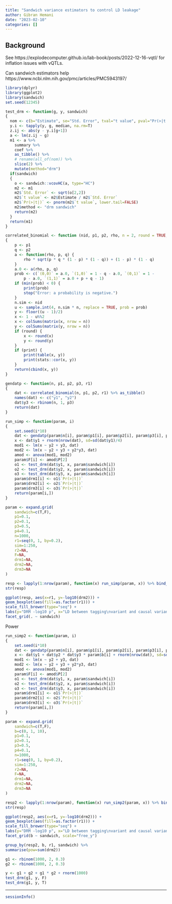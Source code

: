 ```yaml
---
title: "Sandwich variance estimators to control LD leakage"
author: Gibran Hemani
date: "2023-02-10"
categories: []
---
```


## Background

See https://explodecomputer.github.io/lab-book/posts/2022-12-16-vqtl/ for inflation issues with vQTLs.

Can sandwich estimators help https://www.ncbi.nlm.nih.gov/pmc/articles/PMC5943197/

```r
library(dplyr)
library(ggplot2)
library(sandwich)
set.seed(12345)

test_drm <- function(g, y, sandwich)
{
  nom <- c(b="Estimate", se="Std. Error", tval="t value", pval="Pr(>|t|)")
  y.i <- tapply(y, g, median, na.rm=T)
  z.ij <- abs(y - y.i[g+1])
  a <- lm(z.ij ~ g)
  m1 <- a %>%
    summary %>%
    coef %>%
    as_tibble() %>%
    # rename(all_of(nom)) %>%
    slice(2) %>%
    mutate(method="drm")
  if(sandwich)
  {
    o <- sandwich::vcovHC(a, type="HC")
    m2 <- m1
    m2$`Std. Error` <- sqrt(o[2,2])
    m2$`t value` <- m2$Estimate / m2$`Std. Error`
    m2$`Pr(>|t|)` <- pnorm(m2$`t value`, lower.tail=FALSE)
    m2$method <- "drm sandwich"
    return(m2)
  }
  return(m1)
}

correlated_binomial <- function (nid, p1, p2, rho, n = 2, round = TRUE, print = FALSE) 
{
    p <- p1
    q <- p2
    a <- function(rho, p, q) {
        rho * sqrt(p * q * (1 - p) * (1 - q)) + (1 - p) * (1 - q)
    }
    a.0 <- a(rho, p, q)
    prob <- c(`(0,0)` = a.0, `(1,0)` = 1 - q - a.0, `(0,1)` = 1 - 
        p - a.0, `(1,1)` = a.0 + p + q - 1)
    if (min(prob) < 0) {
        print(prob)
        stop("Error: a probability is negative.")
    }
    n.sim <- nid
    u <- sample.int(4, n.sim * n, replace = TRUE, prob = prob)
    y <- floor((u - 1)/2)
    x <- 1 - u%%2
    x <- colSums(matrix(x, nrow = n))
    y <- colSums(matrix(y, nrow = n))
    if (round) {
        x <- round(x)
        y <- round(y)
    }
    if (print) {
        print(table(x, y))
        print(stats::cor(x, y))
    }
    return(cbind(x, y))
}

gendatp <- function(n, p1, p2, p3, r1)
{
	dat <- correlated_binomial(n, p1, p2, r1) %>% as_tibble()
	names(dat) <- c("y1", "y2")
	dat$y3 <- rbinom(n, 1, p3)
	return(dat)
}

run_simp <- function(param, i)
{
	set.seed(i*10)
	dat <- gendatp(param$n[i], param$p1[i], param$p2[i], param$p3[i], param$r1[i])
	x <- dat$y1 + rnorm(nrow(dat), sd=sd(dat$y1)/4)
	mod1 <- lm(x ~ y2 + y3, dat)
	mod2 <- lm(x ~ y2 + y3 + y2*y3, dat)
	amod <- anova(mod1, mod2)
	param$F[i] <- amod$P[2]
	o1 <- test_drm(dat$y1, x, param$sandwich[i])
	o2 <- test_drm(dat$y2, x, param$sandwich[i])
	o3 <- test_drm(dat$y3, x, param$sandwich[i])
	param$drm1[i] <- o1$`Pr(>|t|)`
	param$drm2[i] <- o2$`Pr(>|t|)`
	param$drm3[i] <- o3$`Pr(>|t|)`
	return(param[i,])
}

param <- expand.grid(
    sandwich=c(T,F),
	p1=0.1,
	p2=0.1,
	p3=0.5,
	p4=0.1,
	n=1000,
	r1=seq(0, 1, by=0.2),
	sim=1:250,
	r2=NA,
	F=NA,
	drm1=NA,
	drm2=NA,
	drm3=NA
)

resp <- lapply(1:nrow(param), function(x) run_simp(param, x)) %>% bind_rows()
str(resp)

```


```r
ggplot(resp, aes(x=r1, y=-log10(drm2))) +
geom_boxplot(aes(fill=as.factor(r1))) +
scale_fill_brewer(type="seq") +
labs(y="DRM -log10 p", x="LD between tagging\nvariant and causal variant", fill="") +
facet_grid(. ~ sandwich)
```


Power

```r

run_simp2 <- function(param, i)
{
	set.seed(i*10)
	dat <- gendatp(param$n[i], param$p1[i], param$p2[i], param$p3[i], param$r1[i])
	x <- dat$y1 + dat$y2 * dat$y3 * param$b[i] + rnorm(nrow(dat), sd=sd(dat$y1)/4)
	mod1 <- lm(x ~ y2 + y3, dat)
	mod2 <- lm(x ~ y2 + y3 + y2*y3, dat)
	amod <- anova(mod1, mod2)
	param$F[i] <- amod$P[2]
	o1 <- test_drm(dat$y1, x, param$sandwich[i])
	o2 <- test_drm(dat$y2, x, param$sandwich[i])
	o3 <- test_drm(dat$y3, x, param$sandwich[i])
	param$drm1[i] <- o1$`Pr(>|t|)`
	param$drm2[i] <- o2$`Pr(>|t|)`
	param$drm3[i] <- o3$`Pr(>|t|)`
	return(param[i,])
}

param <- expand.grid(
    sandwich=c(T,F),
    b=c(0, 1, 10),
	p1=0.1,
	p2=0.1,
	p3=0.5,
	p4=0.1,
	n=1000,
	r1=seq(0, 1, by=0.2),
	sim=1:250,
	r2=NA,
	F=NA,
	drm1=NA,
	drm2=NA,
	drm3=NA
)

resp2 <- lapply(1:nrow(param), function(x) run_simp2(param, x)) %>% bind_rows()
str(resp)

```

```r
ggplot(resp2, aes(x=r1, y=-log10(drm2))) +
geom_boxplot(aes(fill=as.factor(r1))) +
scale_fill_brewer(type="seq") +
labs(y="DRM -log10 p", x="LD between tagging\nvariant and causal variant", fill="") +
facet_grid(b ~ sandwich, scale="free_y")
```

```r
group_by(resp2, b, r1, sandwich) %>%
summarise(pow=sum(drm2))
```


```r
g1 <- rbinom(1000, 2, 0.3)
g2 <- rbinom(1000, 2, 0.3)

y <- g1 + g2 + g1 * g2 + rnorm(1000)
test_drm(g1, y, F)
test_drm(g1, y, T)

```

---

```r
sessionInfo()
```
